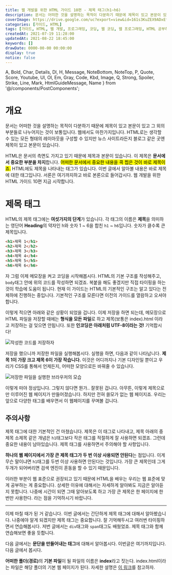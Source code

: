 ```yaml
---
title: 웹 개발을 위한 HTML 가이드 10편 - 제목 태그(h1~h6)
description: 문서는 어떠한 것을 설명하는 목적이 다분하기 때문에 제목이 있고 본문이 있고 그 외의 부분들로 나누어지는 것이 보통입니다. 웹에서도 마찬가지입니다. HTML로는 생각할 수 있는 모든 형태의 레이아웃을 구성할 수 있지만 뉴스 사이트라든지 블로그 같은 곳엔 제목이 있고 본문이 있습니다. HTML은 문서의 측면도 가지고 있기 때문에 제목과 본문이 있습니다. 이 제목은 문서에서 중요한 부분을 차지합니다. 어떠한 문서에서 중요한 내용을 콕 찝은 것이 바로 제목이죠. HTML에도 제목을 나타내는 태그가 있습니다. 이번 글에서 알아볼 내용은 바로 제목에 대한 태그입니다. 서론은 여기까지하고 바로 본론으로 들어갑시다. 웹 개발을 위한 HTML 가이드 10편 지금 시작합니다.
coverImage: https://drive.google.com/uc?export=view&id=161s3KuZEX9ADxEfikJcJpP6MSs3IIpHG
categories: [가이드, HTML]
tags: [가이드, HTML, 웹 개발, 프로그래밍, 코딩, 웹 코딩, 웹 프로그래밍, HTML 공부하기, HTML 초보, 제목태그, h태그]
createdAt: 2021-07-19 11:28:00
updatedAt: 2021-08-22 18:45:00
keywords: []
drawDate: 0000-00-00 00:00:00
display: true
notice: false
---
```


  A, Bold, Char, Details, Dl, H, Message, NoteBottom, NoteTop, P,
  Quote, Score, Youtube, Ul, Ol, Em, Gray, Code, Kbd, Image,
  Q, Strong, Spoiler, Strike, Line, Mark, HtmlGuideMessage, Name
} from '@/components/PostComponents';

<HtmlGuideMessage/>

# 개요
문서는 어떠한 것을 설명하는 목적이 다분하기 때문에 제목이 있고 본문이 있고 그 외의 부분들로 나누어지는 것이 보통입니다. 웹에서도 마찬가지입니다. HTML로는 생각할 수 있는 모든 형태의 레이아웃을 구성할 수 있지만 뉴스 사이트라든지 블로그 같은 곳엔 제목이 있고 본문이 있습니다.

<P>HTML은 문서의 측면도 가지고 있기 때문에 제목과 본문이 있습니다. 이 제목은 <Strong>문서에서 중요한 부분을 차지</Strong>합니다. <Mark>어떠한 문서에서 중요한 내용을 콕 찝은 것이 바로 제목이죠.</Mark> HTML에도 제목을 나타내는 태그가 있습니다. 이번 글에서 알아볼 내용은 바로 제목에 대한 태그입니다. 서론은 여기까지하고 바로 본론으로 들어갑시다. 웹 개발을 위한 HTML 가이드 10편 지금 시작합니다.</P>

# 제목 태그
HTML의 제목 태그에는 **여섯가지의 단계**가 있습니다. 각 태그의 이름은 **제목**을 의미하는 영단어 **Heading**의 약자인 h와 숫자 1 ~ 6을 합친 `h1` ~ `h6`입니다. 숫자가 클수록 큰 제목입니다.

```html
<h1>제목 1</h1>
<h2>제목 2</h2>
<h3>제목 3</h3>
<h4>제목 4</h4>
<h5>제목 5</h5>
<h6>제목 6</h6>
```

<P>자 그럼 이제 메모장을 켜고 코딩을 시작해봅시다. HTML의 기본 구조를 작성해주고, <Code>body</Code>태그 안에 위의 코드를 작성하면 되겠죠. 복붙을 해도 좋겠지만 직접 타이핑을 하는 것이 학습에 도움이 됩니다. <Bold>현재 이 가이드는 HTML의 기본적인 구조는 알고 있다는 전제하에 진행하는 중입니다. 기본적인 구조를 모른다면 이전의 가이드를 열람하고 오셔야 합니다.</Bold></P>

<P>이렇게 적으면 아래와 같은 상황이 되었을 겁니다. 이제 저장을 하면 되는데, 메모장으로 HTML 파일을 저장할 때에는 <Strong>형식을 모든 파일</Strong>로 하고 제목(보통은 index<Notetop number='1' />).html 이라고 저장하는 걸 잊으면 안됩니다. 또한 <Strong>인코딩은 아래처럼 UTF-8이라는 것!</Strong> 기억합시다!</P>

![작성한 코드를 저장하자](https://i.postimg.cc/c19wcT5M/K-20210326-161810.png "배경화면은 원진아다. 혹시 궁금할지도 몰라서...")

저장을 했으니까 저장한 파일을 실행해봅시다. 실행을 하면, 다음과 같이 나타납니다. **제목 1이 가장 크고 제목 6이 가장 작습니다.** 이것은 어디까지나 기본 디자인일 뿐이고 우리가 CSS를 통해서 언제든지, 어떠한 모양으로든 바꿔줄 수 있습니다.

![저장한 파일을 실행한 브라우저의 모습](https://i.postimg.cc/VNkbMCBH/K-20210326-162045.png)

이렇게 떠야 정상입니다. 그렇지 않다면 뭔가.. 잘못된 겁니다. 아무튼, 이렇게 제목으로만 이루어진 웹 페이지가 만들어졌습니다. 하지만 전혀 쓸모가 없는 웹 페이지죠. 우리는 앞으로 다양한 태그를 배우면서 이 웹페이지를 꾸며볼 겁니다.

## 주의사항
제목 태그에 대한 기본적인 건 마쳤습니다. 제목은 이 태그로 나타내고, 제목 아래의 중제목 소제목 같은 개념은 `h1`태그보다 작은 태그를 적절하게 잘 사용하면 되겠죠. 그런데 중요한 내용이 남아있습니다. 제목 태그를 사용하면서 주의해야 할 사항입니다.

**하나의 웹 페이지에서 가장 큰 제목 태그가 두 번 이상 사용되면 안된다**는 점입니다. 이게 무슨 말이냐면 `h1`태그를 두번 이상 사용하면 안된다는 것입니다. 가장 큰 제목인데 그게 두개가 되어버리면 검색 엔진이 혼동을 할 수 있기 때문입니다.

이러한 부분이 웹 표준으로 권장되고 있기 때문에 HTML을 배우는 우리는 웹 표준에 맞게 공부하는 게 중요합니다. 상세한 이유에 대해서는 자세하게 알아봐도 지금은 알아듣지 못합니다. 나중에 시간이 되면 그때 알아보도록 하고 가장 큰 제목은 한 페이지에 한 번만 사용한다. 라는 점을 기억하시기 바랍니다.

---

이제 마칠 때가 된 거 같습니다. 이번 글에서는 간단하게 제목 태그에 대해서 알아봤습니다. 나중에야 알게 되겠지만 제목 태그는 중요합니다. 잘 기억해두시고 여러번 타이핑하면서 연습해봅시다. 저번 글에서는 `div`태그와 `span`태그도 배웠었죠. 제목 태그와 함께 연습해보면 좋을 듯합니다.

다음 글에서는 **문단을 만들어내는 태그**에 대해서 알아봅시다. 이번글은 여기까지입니다. 다음 글에서 봅시다.

<NoteBottom number='1' first='true'>
  <Strong>어떠한 폴더(경로)</Strong>의 <Strong>기본 파일</Strong>이 될 파일의 이름은 <Strong>index</Strong>라고 짓는다. <Name>index.html</Name>이라는 파일은 해당 폴더의 기본 웹 페이지가 된다. 자세한 설명은 <A type='blog' href='/post/2021-09-04-01-filename-index'>이 링크</A>를 참고하자.
</NoteBottom>
